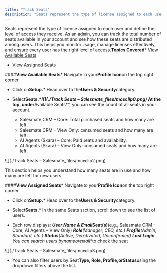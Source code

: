 ```yaml
---
title: "Track Seats"
description: "Seats represent the type of license assigned to each user and define the level of access they receive. As an admin, you can track the total number of"
---
```


Seats represent the type of license assigned to each user and define the level of access they receive. As an admin, you can track the total number of seats available in your account and see how these seats are distributed among users. This helps you monitor usage, manage licenses effectively, and ensure every user has the right level of access.**Topics Covered***   [View Available Seats](https://support.salesmate.io/hc/en-us/articles/50643193776153-Track-Seats#h_01K4Z1F47MJHMRSK3S6Y7YTPA6)

*   [View Assigned Seats](https://support.salesmate.io/hc/en-us/articles/50643193776153-Track-Seats#h_01K4Z1QTQ8A04F7C23XVXV26D5)


####**View Available Seats***   Navigate to your**Profile Icon**on the top right corner.


*   Click on**Setup.***   Head over to the**Users & Security**category.


*   Select**Seats.****![](./Track Seats – Salesmate_files/mceclip0.png)***   At the top, under**Available Seats**, you can see the count of all seats in your account.
    *   Salesmate CRM – Core: Total purchased seats and how many are left.
    *   Salesmate CRM – View Only: consumed seats and how many are left.
    *   AI Agents (Skara) – Core: Paid seats and availability.
    *   AI Agents (Skara) – View Only: consumed seats and how many are left.

![](./Track Seats – Salesmate_files/mceclip2.png)

This section helps you understand how many seats are in use and how many are left for new users.


####**View Assigned Seats***   Navigate to your**Profile Icon**on the top right corner.


*   Click on**Setup.***   Head over to the**Users & Security**category.


*   Select**Seats.***   In the same Seats section, scroll down to see the list of users.

*   Each row displays:
    ***User Name & Email*****Seat(s)**(e.g., Salesmate CRM – Core, AI Agents – View Only)
    ***Role**(Manager, CEO, etc.)
    ***Profile**(Admin, Standard, etc.)
    ***Status**(Active, Deactivated, Unconfirmed)
    ***Last Login***   You can search users by**name**or**email**to check the seat

![](./Track Seats – Salesmate_files/mceclip3.png)


*   You can also filter users by Seat**Type, Role, Profile,**or**Status**using the dropdown filters above the list.
